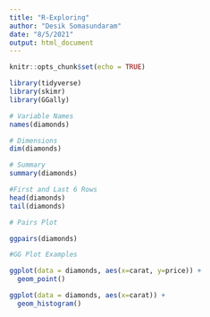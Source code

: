 ```yaml
---
title: "R-Exploring"
author: "Desik Somasundaram"
date: "8/5/2021"
output: html_document
---
```


```r
knitr::opts_chunk$set(echo = TRUE)

library(tidyverse)
library(skimr)
library(GGally)

```

```r

# Variable Names
names(diamonds)

# Dimensions
dim(diamonds)

# Summary
summary(diamonds)

#First and Last 6 Rows
head(diamonds)
tail(diamonds)

```
```r
# Pairs Plot

ggpairs(diamonds)
```

```r
#GG Plot Examples

ggplot(data = diamonds, aes(x=carat, y=price)) +
  geom_point()

ggplot(data = diamonds, aes(x=carat)) + 
  geom_histogram()

```


